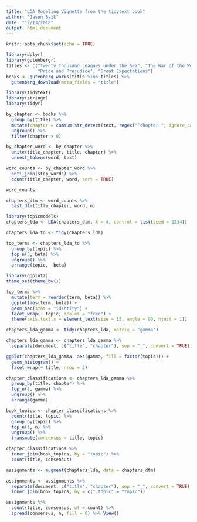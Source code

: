 ```yaml
---
title: "LDA Modeling Vignette from the tidytext book"
author: "Jason Baik"
date: "12/13/2018"
output: html_document
---
```


```r
knitr::opts_chunk$set(echo = TRUE)
```

```r
library(dplyr)
library(gutenbergr)
titles <- c("Twenty Thousand Leagues under the Sea", "The War of the Worlds",
            "Pride and Prejudice", "Great Expectations")
books <- gutenberg_works(title %in% titles) %>%
  gutenberg_download(meta_fields = "title")
```

```r
library(tidytext)
library(stringr)
library(tidyr)

by_chapter <- books %>%
  group_by(title) %>%
  mutate(chapter = cumsum(str_detect(text, regex("^chapter ", ignore_case = TRUE)))) %>%
  ungroup() %>%
  filter(chapter > 0)

by_chapter_word <- by_chapter %>%
  unite(title_chapter, title, chapter) %>%
  unnest_tokens(word, text)

word_counts <- by_chapter_word %>%
  anti_join(stop_words) %>%
  count(title_chapter, word, sort = TRUE)

word_counts
```

```r
chapters_dtm <- word_counts %>%
  cast_dtm(title_chapter, word, n)

library(topicmodels)
chapters_lda <- LDA(chapters_dtm, k = 4, control = list(seed = 1234))

chapters_lda_td <- tidy(chapters_lda)
```

```r
top_terms <- chapters_lda_td %>%
  group_by(topic) %>%
  top_n(5, beta) %>%
  ungroup() %>%
  arrange(topic, -beta)
```

```r
library(ggplot2)
theme_set(theme_bw())

top_terms %>%
  mutate(term = reorder(term, beta)) %>%
  ggplot(aes(term, beta)) +
  geom_bar(stat = "identity") +
  facet_wrap(~ topic, scales = "free") +
  theme(axis.text.x = element_text(size = 15, angle = 90, hjust = 1))
```

```r
chapters_lda_gamma <- tidy(chapters_lda, matrix = "gamma")

chapters_lda_gamma <- chapters_lda_gamma %>%
  separate(document, c("title", "chapter"), sep = "_", convert = TRUE)

```

```r
ggplot(chapters_lda_gamma, aes(gamma, fill = factor(topic))) +
  geom_histogram() +
  facet_wrap(~ title, nrow = 2)
```

```r
chapter_classifications <- chapters_lda_gamma %>%
  group_by(title, chapter) %>%
  top_n(1, gamma) %>%
  ungroup() %>%
  arrange(gamma)
```

```r
book_topics <- chapter_classifications %>%
  count(title, topic) %>%
  group_by(topic) %>%
  top_n(1, n) %>%
  ungroup() %>%
  transmute(consensus = title, topic)
```

```r
chapter_classifications %>%
  inner_join(book_topics, by = "topic") %>%
  count(title, consensus)
```

```r
assignments <- augment(chapters_lda, data = chapters_dtm)
```

```r
assignments <- assignments %>%
  separate(document, c("title", "chapter"), sep = "_", convert = TRUE) %>%
  inner_join(book_topics, by = c(".topic" = "topic"))
```


```r
assignments %>% 
  count(title, consensus, wt = count) %>% 
  spread(consensus, n, fill = 0) %>% View()
```

